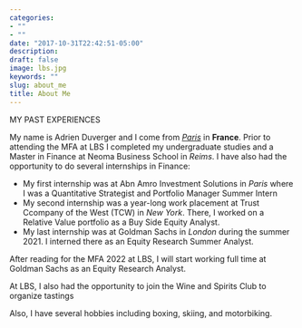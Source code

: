 ```yaml
---
categories:
- ""
- ""
date: "2017-10-31T22:42:51-05:00"
description: 
draft: false
image: lbs.jpg
keywords: ""
slug: about_me
title: About Me
---
```

MY PAST EXPERIENCES

My name is Adrien Duverger and I come from [*Paris*](https://www.paris.fr/) in **France**. Prior to attending the MFA at LBS I completed my undergraduate studies and a Master in Finance at Neoma  Business School in *Reims*. I have also had the opportunity to do several internships in Finance:

* My first internship was at Abn Amro Investment Solutions in *Paris* where I was a Quantitative Strategist and Portfolio Manager Summer Intern
* My second internship was a year-long work placement at Trust Ccompany of the West (TCW) in *New York*. There, I worked on a Relative Value portfolio as a Buy Side Equity Analyst.
* My last internship was at Goldman Sachs in *London* during the summer 2021. I interned there as an Equity Research Summer Analyst. 

After reading for the MFA 2022 at LBS, I will start working full time at Goldman Sachs as an Equity Research Analyst.

At LBS, I also had the opportunity to join the Wine and Spirits Club to organize tastings

Also, I have several hobbies including boxing, skiing, and motorbiking.



